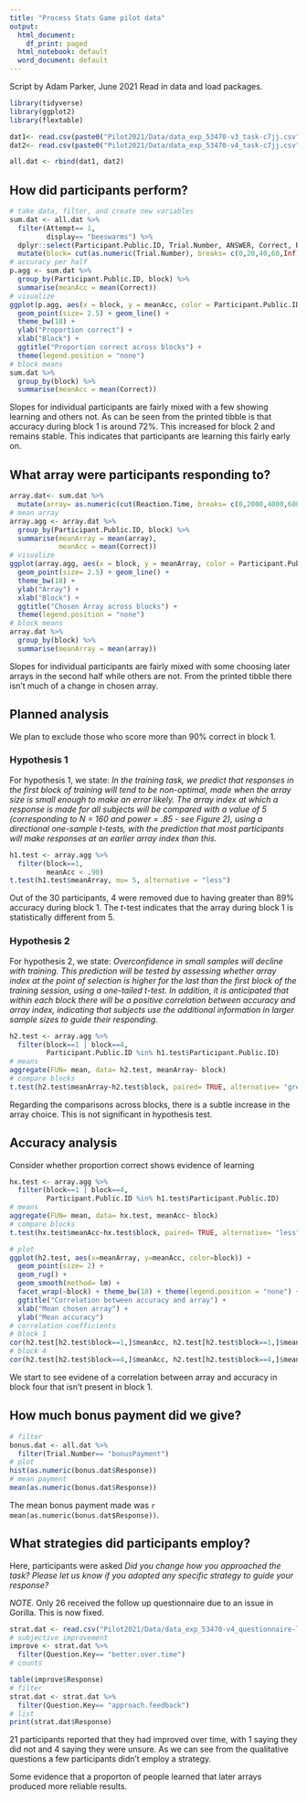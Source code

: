 ```yaml
---
title: "Process Stats Game pilot data"
output:
  html_document:
    df_print: paged
  html_notebook: default
  word_document: default
---
```

Script by Adam Parker, June 2021
Read in data and load packages. 

```r
library(tidyverse)
library(ggplot2)
library(flextable)

dat1<- read.csv(paste0("Pilot2021/Data/data_exp_53470-v3_task-c7jj.csv"), na.strings = c("NA", ""))
dat2<- read.csv(paste0("Pilot2021/Data/data_exp_53470-v4_task-c7jj.csv"), na.strings = c("NA", ""))

all.dat <- rbind(dat1, dat2)
```

## How did participants perform?

```r
# take data, filter, and create new variables
sum.dat <- all.dat %>%
  filter(Attempt== 1,
         display== "beeswarms") %>%
  dplyr::select(Participant.Public.ID, Trial.Number, ANSWER, Correct, Reaction.Time, bonus) %>%
  mutate(block= cut(as.numeric(Trial.Number), breaks= c(0,20,40,60,Inf), labels = c("1","2","3","4")))
# accuracy per half
p.agg <- sum.dat %>% 
  group_by(Participant.Public.ID, block) %>% 
  summarise(meanAcc = mean(Correct))
# visualize
ggplot(p.agg, aes(x = block, y = meanAcc, color = Participant.Public.ID, group = Participant.Public.ID)) + 
  geom_point(size= 2.5) + geom_line() + 
  theme_bw(18) +
  ylab("Proportion correct") +
  xlab("Block") +
  ggtitle("Proportion correct across blocks") +
  theme(legend.position = "none")
# block means
sum.dat %>% 
  group_by(block) %>% 
  summarise(meanAcc = mean(Correct))
```

Slopes for individual participants are fairly mixed with a few showing learning and others not. As can be seen from the printed tibble is that accuracy during block 1 is around 72%. This increased for block 2 and remains stable. This indicates that participants are learning this fairly early on. 

## What array were participants responding to?

```r
array.dat<- sum.dat %>%
  mutate(array= as.numeric(cut(Reaction.Time, breaks= c(0,2000,4000,6000,8000,10000,Inf), labels = c("1","2","3","4","5","6"))))
# mean array
array.agg <- array.dat %>% 
  group_by(Participant.Public.ID, block) %>% 
  summarise(meanArray = mean(array),
            meanAcc = mean(Correct))
# visualize
ggplot(array.agg, aes(x = block, y = meanArray, color = Participant.Public.ID, group = Participant.Public.ID)) + 
  geom_point(size= 2.5) + geom_line() + 
  theme_bw(18) +
  ylab("Array") +
  xlab("Block") +
  ggtitle("Chosen Array across blocks") +
  theme(legend.position = "none")
# block means
array.dat %>% 
  group_by(block) %>% 
  summarise(meanArray = mean(array))
```

Slopes for individual participants are fairly mixed with some choosing later arrays in the second half while others are not. From the printed tibble there isn't much of a change in chosen array.

## Planned analysis

We plan to exclude those who score more than 90% correct in block 1. 

### Hypothesis 1

For hypothesis 1, we state: *In the training task, we predict that responses in the first block of training will tend to be non-optimal, made when the array size is small enough to make an error likely. The array index at which a response is made for all subjects will be compared with a value of 5 (corresponding to N = 160 and power = .85 - see Figure 2), using a directional one-sample t-tests, with the prediction that most participants will make responses at an earlier array index than this.*

```r
h1.test <- array.agg %>%
  filter(block==1,
         meanAcc < .90)
t.test(h1.test$meanArray, mu= 5, alternative = "less")
```

Out of the 30 participants, 4 were removed due to having greater than 89% accuracy during block 1. The *t*-test indicates that the array during block 1 is statistically different from 5. 

### Hypothesis 2

For hypothesis 2, we state: *Overconfidence in small samples will decline with training. This prediction will be tested by assessing whether array index at the point of selection is higher for the last than the first block of the training session, using a one-tailed t-test. In addition, it is anticipated that within each block there will be a positive correlation between accuracy and array index, indicating that subjects use the additional information in larger sample sizes to guide their responding.*

```r
h2.test <- array.agg %>%
  filter(block==1 | block==4,
         Participant.Public.ID %in% h1.test$Participant.Public.ID)
# means
aggregate(FUN= mean, data= h2.test, meanArray~ block)
# compare blocks
t.test(h2.test$meanArray~h2.test$block, paired= TRUE, alternative= "greater")
```

Regarding the comparisons across blocks, there is a subtle increase in the array choice. This is not significant in hypothesis test. 

## Accuracy analysis  
Consider whether proportion correct shows evidence of learning

```r

hx.test <- array.agg %>%
  filter(block==1 | block==4,
         Participant.Public.ID %in% h1.test$Participant.Public.ID)
# means
aggregate(FUN= mean, data= hx.test, meanAcc~ block)
# compare blocks
t.test(hx.test$meanAcc~hx.test$block, paired= TRUE, alternative= "less")
```


```r
# plot
ggplot(h2.test, aes(x=meanArray, y=meanAcc, color=block)) +
  geom_point(size= 2) + 
  geom_rug() + 
  geom_smooth(method= lm) +
  facet_wrap(~block) + theme_bw(18) + theme(legend.position = "none") +
  ggtitle("Correlation between accuracy and array") +
  xlab("Mean chosen array") +
  ylab("Mean accuracy")
# correlation coefficients
# block 1
cor(h2.test[h2.test$block==1,]$meanAcc, h2.test[h2.test$block==1,]$meanArray, method = "spearman")
# block 4
cor(h2.test[h2.test$block==4,]$meanAcc, h2.test[h2.test$block==4,]$meanArray, method = "spearman")
```

We start to see evidene of a correlation between array and accuracy in block four that isn't present in block 1. 

## How much bonus payment did we give?

```r
# filter
bonus.dat <- all.dat %>%
  filter(Trial.Number== "bonusPayment")
# plot 
hist(as.numeric(bonus.dat$Response))
# mean payment
mean(as.numeric(bonus.dat$Response))
```

The mean bonus payment made was `r mean(as.numeric(bonus.dat$Response))`.  

## What strategies did participants employ?

Here, participants were asked *Did you change how you approached the task? Please let us know if you adopted any specific strategy to guide your response?*

*NOTE*. Only 26 received the follow up questionnaire due to an issue in Gorilla. This is now fixed. 

```r
strat.dat <- read.csv("Pilot2021/Data/data_exp_53470-v4_questionnaire-lo83.csv", na.strings = c("NA", ""))
# subjective improvement
improve <- strat.dat %>%
  filter(Question.Key== "better.over.time")
# counts

table(improve$Response)
# filter
strat.dat <- strat.dat %>%
  filter(Question.Key== "approach.feedback")
# list
print(strat.dat$Response)

```

21 participants reported that they had improved over time, with 1 saying they did not and 4 saying they were unsure. As we can see from the qualitative questions a few participants didn't employ a strategy. 

Some evidence that a proporton of people learned that later arrays produced more reliable results. 
